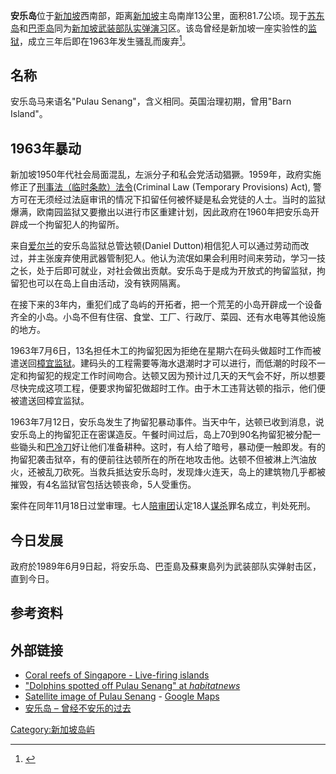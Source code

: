 {{SG neighbourhood
| imagemap=Pulau Senang locator map.png
| englishname=Pulau Senang 
| chinesename=安乐岛
| poj=
| pengim=
| pinyin= ānlè dǎo
| malayname=Pulau Senang
| tamilname=
}}
'''安乐岛'''位于[[新加坡|新加坡]]西南部，距离[[新加坡|新加坡]]主岛南岸13公里，面积81.7公顷。现于[[苏东岛|苏东岛]]和[[巴歪岛|巴歪岛]]同为[[新加坡武装部队|新加坡武装部队]][[实弹演习|实弹演习]]区。该岛曾经是新加坡一座实验性的[[监狱|监狱]]，成立三年后即在1963年发生骚乱而废弃<ref>{{Cite web |url=http://infopedia.nl.sg/articles/SIP_728_2005-01-19.html |title=infopedia.nl.sg |access-date=2011-09-01 |archive-date=2013-03-13 |archive-url=https://web.archive.org/web/20130313050528/http://infopedia.nl.sg/articles/SIP_728_2005-01-19.html |dead-url=yes }}</ref>。

==名称==
安乐岛马来语名"Pulau Senang"，含义相同。英国治理初期，曾用"Barn Island"。

==1963年暴动==
新加坡1950年代社会局面混乱，左派分子和私会党活动猖獗。1959年，政府实施修正了[[刑事法（临时条款）法令|刑事法（临时条款）法令]](Criminal Law (Temporary Provisions) Act), 警方可在无须经过法庭审讯的情况下扣留任何被怀疑是私会党徒的人士。当时的监狱爆满，欧南园监狱又要撤出以进行市区重建计划，因此政府在1960年把安乐岛开辟成一个拘留犯人的拘留所。

来自[[爱尔兰|爱尔兰]]的安乐岛监狱总管达顿(Daniel Dutton)相信犯人可以通过劳动而改过，并主张废弃使用武器管制犯人。他认为流氓如果会利用时间来劳动，学习一技之长，处于后即可就业，对社会做出贡献。安乐岛于是成为开放式的拘留监狱，拘留犯也可以在岛上自由活动，没有铁网隔离。

在接下来的3年内，重犯们成了岛屿的开拓者，把一个荒芜的小岛开辟成一个设备齐全的小岛。小岛不但有住宿、食堂、工厂、行政厅、菜园、还有水电等其他设施的地方。

1963年7月6日，13名担任木工的拘留犯因为拒绝在星期六在码头做超时工作而被遣送回[[樟宜监狱|樟宜监狱]]。建码头的工程需要等海水退潮时才可以进行，而低潮的时段不一定和拘留犯的规定工作时间吻合。达顿又因为预计过几天的天气会不好，所以想要尽快完成这项工程，便要求拘留犯做超时工作。由于木工违背达顿的指示，他们便被遣送回樟宜监狱。

1963年7月12日，安乐岛发生了拘留犯暴动事件。当天中午，达顿已收到消息，说安乐岛上的拘留犯正在密谋造反。午餐时间过后，岛上70到90名拘留犯被分配一些锄头和[[巴冷刀|巴冷刀]]好让他们准备耕种。这时，有人给了暗号，暴动便一触即发。有的拘留犯袭击狱卒，有的便前往达顿所在的所在地攻击他。达顿不但被淋上汽油放火，还被乱刀砍死。当救兵抵达安乐岛时，发现烽火连天，岛上的建筑物几乎都被摧毁，有4名监狱官包括达顿丧命，5人受重伤。

案件在同年11月18日过堂审理。七人[[陪审团|陪审团]]认定18人[[谋杀|谋杀]]罪名成立，判处死刑。

==今日发展==
政府於1989年6月9日起，将安乐岛、巴歪島及蘇東島列为武装部队实弹射击区，直到今日。

==参考资料==
{{reflist}}
==外部链接==
*[https://web.archive.org/web/20061207083936/http://coralreef.nus.edu.sg/island/mindef.htm Coral reefs of Singapore - Live-firing islands]
*[http://habitatnews.nus.edu.sg//index.php?entry=/marine/20050207-senangdolphins-saboridorey04jan2005.txt "Dolphins spotted off Pulau Senang" at ''habitatnews'']{{Wayback|url=http://habitatnews.nus.edu.sg//index.php?entry=%2Fmarine%2F20050207-senangdolphins-saboridorey04jan2005.txt |date=20200207052226 }}
*[http://maps.google.com/maps?f=q&hl=en&geocode=&q=singapore&ie=UTF8&ll=1.171808,103.734541&spn=0.017248,0.03871&t=k&z=15&om=1 Satellite image of Pulau Senang] - [[Google_Maps|Google Maps]]
*[http://nmsmandarindocents.wordpress.com/2009/05/09/%E5%AE%89%E4%B9%90%E5%B2%9B-%E2%80%93-%E6%9B%BE%E7%BB%8F%E4%B8%8D%E5%AE%89%E4%B9%90%E7%9A%84%E8%BF%87%E5%8E%BB/ 安乐岛 – 曾经不安乐的过去]{{Wayback|url=http://nmsmandarindocents.wordpress.com/2009/05/09/%E5%AE%89%E4%B9%90%E5%B2%9B-%E2%80%93-%E6%9B%BE%E7%BB%8F%E4%B8%8D%E5%AE%89%E4%B9%90%E7%9A%84%E8%BF%87%E5%8E%BB/ |date=20160327105142 }}
[[Category:新加坡岛屿|Category:新加坡岛屿]]
